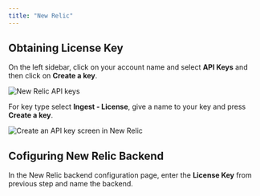 ```yaml
---
title: "New Relic"
---
```


## Obtaining License Key

On the left sidebar, click on your account name and select **API Keys** and then click on **Create a key**.

<Frame>
    <img src="/backends/images/newrelic1.png" alt="New Relic API keys" />
</Frame>

For key type select **Ingest - License**, give a name to your key and press **Create a key**.

<Frame>
    <img src="/backends/images/newrelic2.png" alt="Create an API key screen in New Relic" />
</Frame>

## Cofiguring New Relic Backend

In the New Relic backend configuration page, enter the **License Key** from previous step and name the backend.

